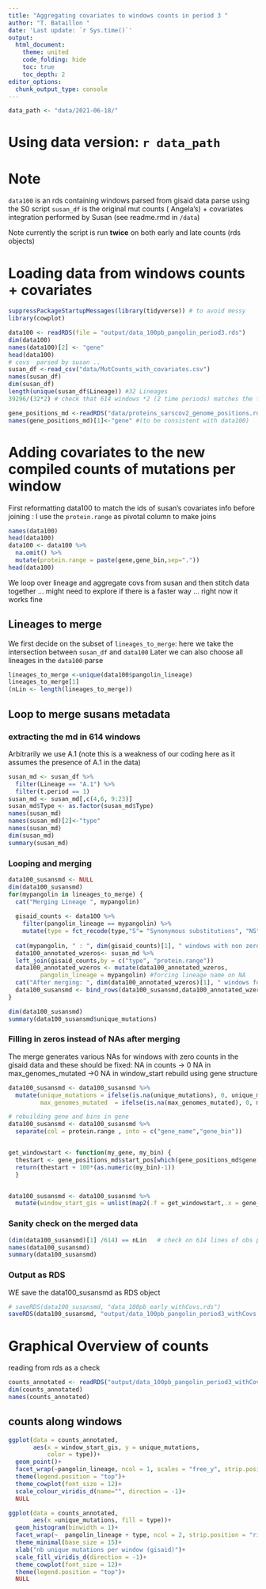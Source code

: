 ```yaml
---
title: "Aggregating covariates to windows counts in period 3 "
author: "T. Bataillon "
date: 'Last update: `r Sys.time()`'
output: 
  html_document:
    theme: united
    code_folding: hide
    toc: true
    toc_depth: 2 
editor_options: 
  chunk_output_type: console
--- 
```


```r
data_path <- "data/2021-06-18/"
```

# Using data version: `r data_path`

# Note 
<!-- This script is similar to the single lineage merging script (S1xxx) but upgrading to set of lineages collected in early/late period. -->

`data100` is an rds containing windows parsed from gisaid data parse using the S0 script
`susan_df` is the original mut counts ( Angela's) + covariates integration performed by Susan (see readme.rmd in `/data`)

Note currently the script is run **twice** on both early and late counts (rds objects)

# Loading data from windows counts + covariates

```r
suppressPackageStartupMessages(library(tidyverse)) # to avoid messy 
library(cowplot)

data100 <- readRDS(file = "output/data_100pb_pangolin_period3.rds")
dim(data100)
names(data100)[2] <- "gene"
head(data100)
# covs  parsed by susan .. 
susan_df <-read_csv("data/MutCounts_with_covariates.csv")
names(susan_df)
dim(susan_df)
length(unique(susan_df$Lineage)) #32 Lineages 
39296/(32*2) # check that 614 windows *2 (2 time periods) matches the total number of lines on the covs data organized by Susan 

gene_positions_md <-readRDS("data/proteins_sarscov2_genome_positions.rds")
names(gene_positions_md)[1]<-"gene" #(to be consistent with data100)
```

# Adding covariates to the new compiled counts of mutations per window 

First reformatting data100 to match the ids of susan's covariates info before joining :
I use the `protein.range` as pivotal column to make joins

```r
names(data100)
head(data100)
data100 <- data100 %>%
  na.omit() %>%
  mutate(protein.range = paste(gene,gene_bin,sep=".")) 
head(data100)
```


We loop over lineage and aggregate covs from susan and then stitch data together ... might need to explore if there is a faster way ... right now it works fine

## Lineages to merge 
We first decide on the subset of `lineages_to_merge`: here we take the intersection between `susan_df` and `data100` 
Later we can also choose all lineages in the `data100` parse
```r
lineages_to_merge <-unique(data100$pangolin_lineage)
lineages_to_merge[1]
(nLin <- length(lineages_to_merge))
```

## Loop to merge susans metadata

### extracting the md in 614 windows 

Arbitrarily we use A.1 (note this is a weakness of our coding here as it assumes the presence of A.1 in the data)

```r
susan_md <- susan_df %>%
  filter(Lineage == "A.1") %>% 
  filter(t.period == 1)
susan_md <- susan_md[,c(4,6, 9:23)]
susan_md$Type <- as.factor(susan_md$Type)
names(susan_md)
names(susan_md)[2]<-"type"
names(susan_md)
dim(susan_md)
summary(susan_md)
```

### Looping and merging
```r
data100_susansmd <- NULL
dim(data100_susansmd)
for(mypangolin in lineages_to_merge) {
  cat("Merging Lineage ", mypangolin)
  
  gisaid_counts <- data100 %>%
    filter(pangolin_lineage == mypangolin) %>%
    mutate(type = fct_recode(type,"S"= "Synonymous substitutions", "NS"="Nonsynonymous substitutions"))
  
  cat(mypangolin, " : ", dim(gisaid_counts)[1], " windows with non zero counts \n")
  data100_annotated_wzeros<- susan_md %>%
  left_join(gisaid_counts,by = c("type", "protein.range"))
  data100_annotated_wzeros <- mutate(data100_annotated_wzeros, 
         pangolin_lineage = mypangolin) #forcing lineage name on NA
  cat("After merging: ", dim(data100_annotated_wzeros)[1], " windows found (should have 614) \n")
  data100_susansmd <- bind_rows(data100_susansmd,data100_annotated_wzeros)
}

dim(data100_susansmd)
summary(data100_susansmd$unique_mutations)
```

### Filling in zeros instead of NAs after merging
The merge generates various NAs for windows with zero counts in the gisaid data and these should be fixed:
NA in counts -> 0 
NA in max_genomes_mutated ->0 
NA in window_start rebuild using gene structure 

```r

data100_susansmd <- data100_susansmd %>%
  mutate(unique_mutations = ifelse(is.na(unique_mutations), 0, unique_mutations),
         max_genomes_mutated  = ifelse(is.na(max_genomes_mutated), 0, max_genomes_mutated)) 

# rebuilding gene and bins in gene
data100_susansmd <- data100_susansmd %>%
  separate(col = protein.range , into = c("gene_name","gene_bin"))


get_windowstart <- function(my_gene, my_bin) {
  thestart <- gene_positions_md$start_pos[which(gene_positions_md$gene == my_gene)]
  return(thestart + 100*(as.numeric(my_bin)-1))
  }


data100_susansmd <- data100_susansmd %>%
  mutate(window_start_gis = unlist(map2(.f = get_windowstart,.x = gene_name, .y=gene_bin))) 

```

### Sanity check on the merged data

```r
(dim(data100_susansmd)[1] /614) == nLin   # check on 614 lines of obs per lineage
names(data100_susansmd)
summary(data100_susansmd)
```

### Output as RDS
WE save the data100_susansmd as RDS object 
```r
# saveRDS(data100_susansmd, "data_100pb_early_withCovs.rds")
saveRDS(data100_susansmd, "output/data_100pb_pangolin_period3_withCovs.rds")

```

# Graphical Overview of counts 
reading from rds as a check 

```r
counts_annotated <- readRDS("output/data_100pb_pangolin_period3_withCovs.rds")
dim(counts_annotated)
names(counts_annotated)
```
## counts along windows
```r
ggplot(data = counts_annotated,
       aes(x = window_start_gis, y = unique_mutations, 
           color = type))+
  geom_point()+
  facet_wrap(~pangolin_lineage, ncol = 1, scales = "free_y", strip.position = "right")+
  theme(legend.position = "top")+
  theme_cowplot(font_size = 12)+
  scale_colour_viridis_d(name="", direction = -1)+
  NULL

```

```r
ggplot(data = counts_annotated,
       aes(x =unique_mutations, fill = type))+
  geom_histogram(binwidth = 1)+
  facet_wrap(~  pangolin_lineage + type, ncol = 2, strip.position = "right")+
  theme_minimal(base_size = 15)+
  xlab("nb unique mutations per window (gisaid)")+
  scale_fill_viridis_d(direction = -1)+
  theme_cowplot(font_size = 12)+
  theme(legend.position = "top")+
  NULL
```

